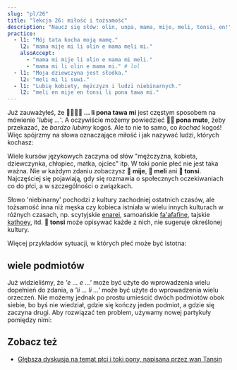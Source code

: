 ```yaml
---
slug: "pl/26"
title: "lekcja 26: miłość i tożsamość"
description: "Naucz się słów: olin, unpa, mama, mije, meli, tonsi, en!"
practice:
  - l1: "Mój tata kocha moją mamę."
    l2: "mama mije mi li olin e mama meli mi."
    alsoAccept:
      - "mama mi mije li olin e mama mi meli."
      - "mama mi li olin e mama mi." # lol
  - l1: "Moja dziewczyna jest słodka."
    l2: "meli mi li suwi."
  - l1: "Lubię kobiety, mężczyzn i ludzi niebinarnych."
    l2: "meli en mije en tonsi li pona tawa mi."
---
```



Już zauważyłeś, że **󱤧󱥔󱥩󱤴 ... li pona tawa mi** jest częstym sposobem na mówienie '*lubię ...*'. A oczywiście możemy powiedzieć **󱥔󱤼 pona mute**, żeby przekazać, że *bardzo lubimy* kogoś. Ale to nie to samo, co *kochać* kogoś! Więc spójrzmy na słowa oznaczające miłość i jak nazywać ludzi, których kochasz:

<List>
  <Word sl="olin" m="kochać" />
  <Word sl="unpa" m="uprawiać seks" />
  <Word sl="mama" m="rodzic" />
  <Word sl="mije" m="mężczyzna, mąż; męski" />
  <Word sl="meli" m="kobieta, żona; żeński" />
  <Word sl="tonsi" m="niebinarny, nienormatywny płciowo; transpłciowy" />
</List>

Wiele kursów językowych zaczyna od słów "mężczyzna, kobieta, dziewczynka, chłopiec, matka, ojciec" itp. W toki ponie płeć nie jest taka ważna. Nie w każdym zdaniu zobaczysz **󱤵 mije**, **󱤳 meli** ani **󱥾 tonsi**. Najczęściej się pojawiają, gdy się rozmawia o społecznych oczekiwaniach co do płci, a w szczególności o związkach.

<List>
    <Sentence sl="mi olin e mije mi." m="Kocham mojego chłopaka!"/>
    <Sentence sl="mama o!" m="Mamo! (lub) Tato!"/>
    <Sentence sl="mi olin e meli." m="Podobają mi się dziewczyny."/>
</List>

Słowo 'niebinarny' pochodzi z kultury zachodniej ostatnich czasów, ale tożsamość inna niż męska czy kobieca istniała w wielu innych kulturach w różnych czasach, np. scytyjskie [enarei](https://pl.wikipedia.org/wiki/Enarei), samoańskie [fa'afafine](https://pl.wikipedia.org/wiki/Fa%CA%BBafafine), tajskie [kathoey](https://pl.wikipedia.org/wiki/Kathoey), itd. **󱥾 tonsi** może opisywać każde z nich, nie sugeruje określonej kultury.

Więcej przykładów sytuacji, w których płeć może być istotna:

<List>
  <Sentence sl="len mi li mije." m="Ubieram się po męsku." />
  <Sentence sl="jan olin mi li tonsi." m="Mój partner jest niebinarny." />
  <Sentence sl="mi meli e sijelo mi kepeken misikeke." m="Sprawiam, że moje ciało jest bardziej kobiece dzięki lekom." />
</List>

## wiele podmiotów

Już widzieliśmy, że *'e ... e ...'* może być użyte do wprowadzenia wielu dopełnień do zdania, a *'li ... li ...'* może być użyte do wprowadzenia wielu orzeczeń. Nie możemy jednak po prostu umieścić dwóch podmiotów obok siebie, bo byś nie wiedział, gdzie się kończy jeden podmiot, a gdzie się zaczyna drugi. Aby rozwiązać ten problem, używamy nowej partykuły pomiędzy nimi:

<List>
  <Word sl="en" m="łączy podmioty" />
  <Sentence sl="mi en ona li toki." m="Ja i ona czatujemy." />
  <Sentence sl="soweli en waso li utala." m="Zwierzę i ptak walczą." />
  <Sentence sl="meli en mije li unpa." m="Kobieta i mężczyzna uprawiają seks." />
</List>

<Practice exercises={frontmatter.practice} client:load />

## Zobacz też
* [Głębsza dyskusja na temat płci i toki pony, napisana przez wan Tansin](https://www.tamz.in/toki_mi/there-is-no-gender-in-toki-pona/)
